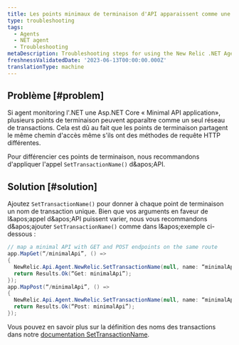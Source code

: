 ```yaml
---
title: Les points minimaux de terminaison d'API apparaissent comme une seule transaction
type: troubleshooting
tags:
  - Agents
  - NET agent
  - Troubleshooting
metaDescription: Troubleshooting steps for using the New Relic .NET Agent in a Minimal APIs app with duplicate route paths but different HTTP request methods.
freshnessValidatedDate: '2023-06-13T00:00:00.000Z'
translationType: machine
---
```


## Problème [#problem]

Si agent monitoring l&apos;.NET une Asp.NET Core « Minimal API application», plusieurs points de terminaison peuvent apparaître comme un seul réseau de transactions. Cela est dû au fait que les points de terminaison partagent le même chemin d&apos;accès même s&apos;ils ont des méthodes de requête HTTP différentes.

Pour différencier ces points de terminaison, nous recommandons d&apos;appliquer l&apos;appel `SetTransactionName()` d&amp;apos;API.

## Solution [#solution]

Ajoutez `SetTransactionName()` pour donner à chaque point de terminaison un nom de transaction unique. Bien que vos arguments en faveur de l&amp;apos;appel d&amp;apos;API puissent varier, nous vous recommandons d&amp;apos;ajouter `SetTransactionName()` comme dans l&amp;apos;exemple ci-dessous :

```cs
// map a minimal API with GET and POST endpoints on the same route
app.MapGet(“/minimalApi”, () =>
{
  NewRelic.Api.Agent.NewRelic.SetTransactionName(null, name: “minimalApi/Get”);
  return Results.Ok(“Get: minimalApi”);
});
app.MapPost(“/minimalApi”, () =>
{
  NewRelic.Api.Agent.NewRelic.SetTransactionName(null, name: “minimalApi/Post”);
  return Results.Ok(“Post: minimalApi”);
});
```

Vous pouvez en savoir plus sur la définition des noms des transactions dans notre [documentation SetTransactionName](/docs/agents/net-agent/net-agent-api/settransactionname-net-agent-api).